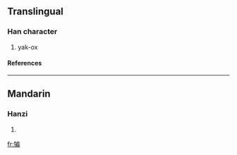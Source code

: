 ==Translingual==
===Han character===
{{Han char|rn=93|rad=牛|as=09|sn=13|four=|canj=竹手戈尸月 (HQISB)}}
# yak-ox
====References====
{{Han ref|kx=0703.020|dkj=20091|dj=1116.020|hdz=31816.140|uh=728F|ud=29327}}

----
==Mandarin==
===Hanzi===
{{cmn-hanzi|pin=[[piān]] ([[pian1]])|wg=p'ien<sup>1</sup>}}
# {{defn|Mandarin}}

[[fr:犏]]